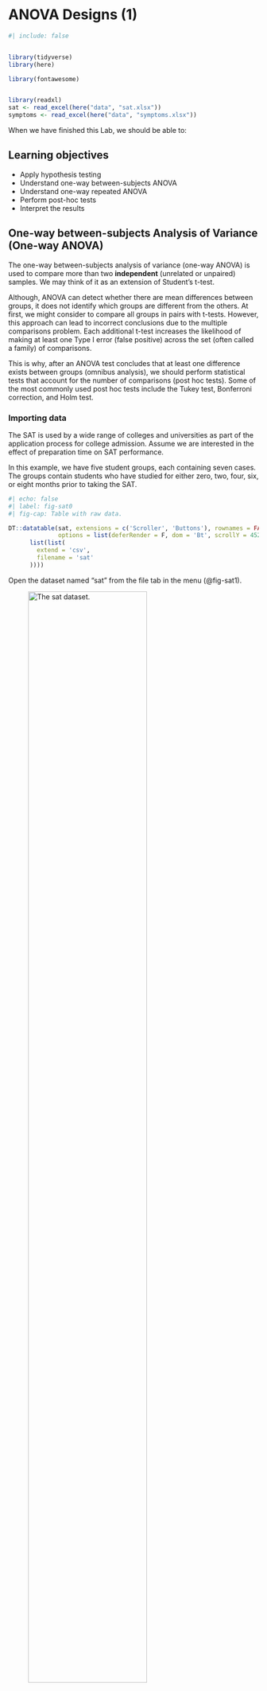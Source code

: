 # ANOVA Designs (1) {#sec-anova1}

```r
#| include: false


library(tidyverse)
library(here)

library(fontawesome)


library(readxl)
sat <- read_excel(here("data", "sat.xlsx"))
symptoms <- read_excel(here("data", "symptoms.xlsx"))
```

When we have finished this Lab, we should be able to:

::: {.callout-caution icon="false"}
## Learning objectives

-   Apply hypothesis testing
-   Understand one-way between-subjects ANOVA
-   Understand one-way repeated ANOVA
-   Perform post-hoc tests
-   Interpret the results
:::

## One-way between-subjects Analysis of Variance (One-way ANOVA)

The one-way between-subjects analysis of variance (one-way ANOVA) is used to compare more than two **independent** (unrelated or unpaired) samples. We may think of it as an extension of Student's t-test.

Although, ANOVA can detect whether there are mean differences between groups, it does not identify which groups are different from the others. At first, we might consider to compare all groups in pairs with t-tests. However, this approach can lead to incorrect conclusions due to the multiple comparisons problem. Each additional t-test increases the likelihood of making at least one Type I error (false positive) across the set (often called a family) of comparisons.

This is why, after an ANOVA test concludes that at least one difference exists between groups (omnibus analysis), we should perform statistical tests that account for the number of comparisons (post hoc tests). Some of the most commonly used post hoc tests include the Tukey test, Bonferroni correction, and Holm test.

### Importing data

The SAT is used by a wide range of colleges and universities as part of the application process for college admission. Assume we are interested in the effect of preparation time on SAT performance.

In this example, we have five student groups, each containing seven cases. The groups contain students who have studied for either zero, two, four, six, or eight months prior to taking the SAT.

```r
#| echo: false
#| label: fig-sat0
#| fig-cap: Table with raw data.

DT::datatable(sat, extensions = c('Scroller', 'Buttons'), rownames = FALSE,
              options = list(deferRender = F, dom = 'Bt', scrollY = 452, scroller = TRUE, scrollX = T, pageLength = 10, buttons = 
      list(list(
        extend = 'csv',
        filename = 'sat'
      ))))

```

Open the dataset named "sat" from the file tab in the menu (@fig-sat1).

![The sat dataset.](images/sat1.png){#fig-sat1 width="75%"}

 

We prepare the data as follows (@fig-sat2):

![The modified dataset.](images/sat2.png){#fig-sat2 width="75%"}

### Research question

A quaziexperimental study explored the effect of preparation time on SAT performance, with students having studied for different duration (zero, two, four, six, or eight months). The question of interest is whether the mean SAT score differs across these preparation times.

### Hypothesis testing for the one-way ANOVA test

::: {.callout-note icon="false"}
## Null hypothesis and alternative hypothesis

-   $H_0$: all group means are equal (the means of SAT in the five conditions are equal: $\mu_{1} = \mu_{2} = \mu_{3} = \mu_{4} = \mu_{5}$)
-   $H_1$: at least one group mean differs from the others (there is at least one group with mean SAT score different from the others)
:::

### Assumptions

A.  The dependent variable, `satscore`, should be approximately **normally** distributed for all groups. To increase the number of observations used in assessing normality, we often examine the residuals from the ANOVA model for the entire dataset using a normal quantile plot of the standardized residuals (Normal Q-Q plot).

B.  The data in groups have similar **variance** (also named as homogeneity of variance or homoscedasticity).

### Descriptive statistics and plots

On the Jamovi top menu navigate to

```mermaid
flowchart LR
  A(Exploration) -.-> B(Descriptives)
```

as shown below in @fig-descript_sat.

![Select exploration and Desctriptives.](images/descript_sat.png){#fig-descript_sat width="55%"}

Highlight `satscore` in the left panel and click it (or drug it) over the the ***Variables***. Then highlight the `group` and click it over the ***Split by*** (@fig-descriptive_sat). Additionally, select *variables across rows*.

![Descriptive dialog box.](images/descriptive_sat.png){#fig-descriptive_sat width="55%"}

![The modified dataset.](images/descriptive_sat1.png){#fig-descriptive_sat1 width="70%"}

To generate boxplots, click the ***Plots***, and check *Box plot*, *Data*, and *Mean*.

![Selection of boxplots.](images/plot_sat.png){#fig-plot_sat width="65%"}

![Boxplots.](images/boxplot_sat.png){#fig-boxplot_sat width="65%"}

### ANOVA (omnibus analysis)

On the Jamovi top menu navigate to

```mermaid
flowchart LR
  A(Analyses) -.-> B(ANOVA) -.-> C(ANOVA)
```

as shown below in @fig-sat3.

![Conducting ANOVA test in Jamovi. In the menu at the top, choose Analyses -\> ANOVA ![](images/anova_icon.png){width="35" height="33"} -\> ANOVA.](images/sat3.png){#fig-sat3 width="55%"}

**NOTE:** There is also a One-Way ANOVA menu option. This version of the ANOVA analysis does not have all the options we want so we are not going to use this method, so we will run our analysis via “ANOVA” rather than “One-Way ANOVA”.

 

In the ANOVA dialog box, highlight `satscore` in the left panel and click it (or drug it) over the the ***Dependent Variable***. Then highlight the `group` and click it over the ***Fixed Factors*** (@fig-sat4). Additionally, check $\eta^2$.

![ANOVA dialog box.](images/sat4.png){#fig-sat4 width="65%"}

 

**Assumptions Checks**

Click the ***Assumptions Checks***, and check *Homogeneity test*, *Normality test*, and *Q-Q plot* (@fig-sat41).

![Assumption selections for ANOVA.](images/sat41.png){#fig-sat41 width="65%"}

-   **Normality of distributions**

::: callout-important
# Remember: Hypothesis testing for Shapiro-Wilk test for normality

$H_{0}$: the data came from a normally distributed population.

$H_{1}$: the data tested are not normally distributed.

-   If p − value \< 0.05, reject the null hypothesis, $H_{0}$.
-   If p − value ≥ 0.05, do not reject the null hypothesis, $H_{0}$.
:::

![Normality test.](images/normal_sat.png){#fig-normal_sat width="30%"}

The Shapiro-Wilk test of normality suggests normal distributions (p=0.56 \> 0.05; $H_o$ is not rejected).

 

![Normal Q-Q plot.](images/qq_sat.png){#fig-qq_sat width="55%"}

 

-   **Equality of variances**

::: callout-important
# Remember: Hypothesis testing for Levene's test for equality of variances

$H_{0}$: the variances of `WeightLoss` in all groups are equal ($σ^2_1=σ^2_2=σ^2_3=σ^2_4=σ^2_5$)

$H_{1}$: the variances of `satscore` differ between groups ($σ^2_i\neq σ^2_j$, where $i,j= 1, 2, 3, 4, 5$ and $i\neq j$)

-   If p − value \< 0.05, reject the null hypothesis, $H_{0}$.
-   If p − value ≥ 0.05, do not reject the null hypothesis, $H_{0}$.
:::

![Levene's test.](images/homo_sat.png){#fig-homo_sat width="35%"}

Since p = 0.239 \> 0.05, the $H_0$ of the Levene's test is not rejected and the variances of the five conditions are comparable; in short, it appears that the assumption of homogeneity of variance has not been violated.

 

**ANOVA table**

![Summary table of ANOVA.](images/anova_sat.png){#fig-anova_sat width="75%"}

 

In @fig-anova_sat, the F-statistic is calculated as follows:

$$F= \frac{Mean \ Square \ between \ groups}{Mean \ Square \ within \ groups} = \frac{Mean \ Square \ group}{Mean \ Square \ residuals} = \frac{57624.3}{1325.7} = 43.467$$

Note that we compare this value to an F-distribution (F-test). The degrees of freedom in the numerator (df1) and the denominator (df2) are 4 and 30, respectively.

The p-value \< 0.001 (reject $H_0$ of the ANOVA test). **There is at least one condition with mean SAT score which is different from the other means**.

This table also presents the eta squared ($\eta^2 = 0.85$) , which expresses the proportion of variability explained by the group relative to the total variability. A value of 0.85 (85%) means that 85% of the variation in SAT scores can be attributed to the preparation time and would be considered a large effect size. (**NOTE:** Whether the $\eta^2$ value is considered “high” or not is relative and depends on the research context).

 

### Post hoc tests

Click the ***Post Hoc Tests***, then highlight the `group` in the left panel and click it (or drug it) over the the right panel. Check *Tukey* correction.

![Post Hoc Tests panels.](images/posthoc_sat.png){#fig-posthoc_sat width="55%"}

 

![Post Hoc Tests (Tukey correction).](images/posthoc_res.png){#fig-posthoc_res width="85%"}

 

::: content-box-green
**Interpretation**

An analysis of variance showed that the amount of preparation for the SAT in which students engaged appeared to significantly affect their performances on the test, F(4, 30) = 43.47, p \< 0.001, $\eta^2 = 0.85$. Post-hoc analyses with Tukey’s test, adjusting p-values for multiple comparisons, indicated that each additional two months of study up to six months was associated with significantly higher SAT scores. However, there was no significant difference in scores between the six month and eight month study groups.
:::

 

## One-way within-subjects Analysis of Variance (repeated one-way ANOVA)

The one-way repeated measures analysis of variance (also known as a within-subjects ANOVA) is an extension of the paired t-test designed to assess whether there are significant differences in the means of three or more related groups, such as comparing the difference between three or more time points.

### Importing data

In hypothetical study, it is hoped that a certain drug will alleviate the intensity of symptoms of a certain disease. Symptom intensity was evaluated on a twelve-point scale with higher values indicating more intense symptoms. Two pre-treatment baseline measurements are made, the first a month prior to treatment and the second one week prior to treatment. Post-treatments measures of symptom intensity are made after one week, one month, and one year following administration of the drug. In this simplified example, we have eight patients in the study.

```r
#| echo: false
#| label: fig-symptoms0
#| fig-cap: Table with raw data.

DT::datatable(symptoms, extensions = c('Scroller', 'Buttons'), rownames = FALSE,
              options = list(deferRender = F, dom = 'Bt', scrollY = 452, scroller = TRUE, scrollX = T, pageLength = 10, buttons = 
      list(list(
        extend = 'csv',
        filename = 'symptoms'
      ))))

```

Open the dataset named "symptoms" from the file tab in the menu (@fig-symptoms1).

![The symptoms dataset.](images/symptoms1.png){#fig-symptoms1 width="75%"}

 

We prepare the data as follows (@fig-symptoms2):

![The modified dataset.](images/symptoms2.png){#fig-symptoms2 width="75%"}

### Research question

A study investigated the effect of a drug on symptom intensity in a specific disease, assessing eight patients before (two pre-test baseline measures) and after treatment (three post-test measures). The primary question is whether the mean symptom intensity score changed over time.

### Hypothesis testsing for the one-way repeated ANOVA test

::: {.callout-note icon="false"}
## Null hypothesis and alternative hypothesis

-   $H_0$: all related group means are equal (the means of symptom intensity score in the five time points are equal: $\mu_{1} = \mu_{2} = \mu_{3} = \mu_{4} = \mu_{5}$)
-   $H_1$: at least one group mean differs from the others (there is at least one group with mean symptom intensity score different from the others)
:::

### Assumptions

A.  The data are **normally** distributed in all time points.
B.  The **variances** of the differences between all possible pairs of within-subject conditions are equal (sphericity assumption).

### ANOVA (omnibus analysis)

On the Jamovi top menu navigate to

```mermaid
flowchart LR
  A(Analyses) -.-> B(ANOVA) -.-> C(Repeated Measures ANOVA)
```

as shown below in @fig-repeated_aov1.

![Conducting ANOVA test in Jamovi. In the menu at the top, choose Analyses -\> ANOVA ![](images/anova_icon.png){width="35" height="33"} -\> Repeated Measures ANOVA.](images/repeated_aov1.png){#fig-repeated_aov1 width="55%"}

 

In the repeated ANOVA dialog box, define the levels of the "RM Factor 1" which we will rename as **time**. Then, highlight the variables from `pre1` to `post3` in the left panel and click them (or drug them) to the ***Repeated Measure Cells***. Additionally, check $\eta^2$ and Partial $\eta^2$ (@fig-repeated_dialog).

![Repeated ANOVA dialog box.](images/repeated_dialog.png){#fig-repeated_dialog width="65%"}

 

### Descriptive statistics and plots

![The estimated marginal means panels.](images/means_symptom1.png){#fig-means_symptom1 width="65%"}

![Descriptive statistics.](images/means_symptom2.png){#fig-means_symptom2 width="55%"}

![Plot with means.](images/means_symptom3.png){#fig-means_symptom3 width="55%"}

 

**Assumptions Checks**

Click on ***Assumptions Checks***, select *Sphericity tests*, and *Q-Q Plot* (@fig-sphericity0).

![Assumption selections for repeated ANOVA.](images/sphericity0.png){#fig-sphericity0 width="65%"}

-   **Normality of distributions**

![Normal Q-Q plot.](images/qq_symptom.png){#fig-qq_symptom width="55%"}

-   **Sphericity assumption**

This assumption is usually checked with the **Mauchly's sphericity test**, where null hypothesis states that the variances of the differences are equal (@fig-sphericity2).

![Assumption selections for repeated ANOVA.](images/sphericity2.png){#fig-sphericity2 width="65%"}

In our example, the assumption of sphericity has not been met (p = 0.043). In this case, we have to correct the degrees of freedom in repeated ANOVA analysis.

There are two correction options $\epsilon$ available: Greenhouse-Geisser (GGe), or Huynh-Feldt (HFe) (@fig-sphericity1). The general recommendation is to use the Greenhouse-Geisser $\epsilon$ correction when it is less than 0.75; otherwise, we should use the Huynh-Feldt $\epsilon$ correction.

As the GGe value is less than 0.75, we use the Greenhouse-Geisser adjustment of 0.488.

![Assumption selections for repeated ANOVA.](images/sphericity1.png){#fig-sphericity1 width="65%"}

The corrected degrees of freedom are:

$df_1*GGe=4*0.488=1.95$

and

$df_2*HFe=28*0.488=13.66$.

 

**Repeated ANOVA table**

![Summary table of repeated ANOVA.](images/repeated_res.png){#fig-repeated_res width="85%"}

As we can see from @fig-repeated_res, the within-subjects variable was statisticaly significant under the Greenhouse-Geisser correction, F(1.95, 13.66) = 18.624, p \< 0.001, $\eta^2_p = 0.727$.

### Post hoc tests

Click the ***Post Hoc Tests***, then highlight the `time` in the left panel and click it (or drug it) over the the right panel. Check *Bonferroni* correction.

![Post Hoc Tests panels.](images/posthoc_symptom.png){#fig-posthoc_symptom width="55%"}

 

![Post Hoc Tests (Bonferroni correction).](images/posthoc_res1.png){#fig-posthoc_res1 width="85%"}

 

::: content-box-green
**Interpretation**

Based on Greenhouse-Geisser correction for violation of sphericity, a one-way within-subjects ANOVA revealed a significant difference in the pre-test and post-test means, F(1.95, 13.66) = 18.62, p \< 0.001, within-subjects $\eta^2 = 0.73$. Pairwise comparisons using a Bonferroni correction to maintain an alpha level of 0.05 revealed that intensity of symptoms remained constant from the two pre-test baseline measures, significantly decreased after a week following drug therapy, and further significantly decreased after one month. Symptom intensity did not significantly differ from that level at the end of a year.
:::
